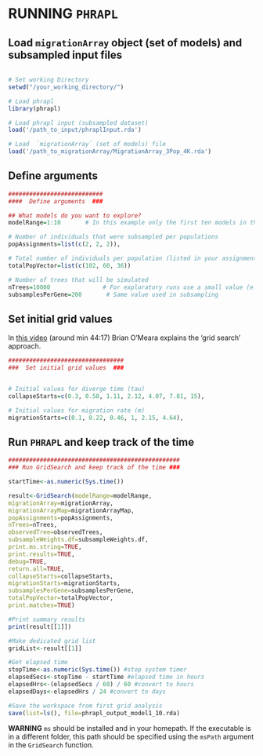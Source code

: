 RUNNING `PHRAPL`
=======


## Load `migrationArray` object (set of models) and subsampled input files

```r

# Set working Directory
setwd("/your_working_directory/")

# Load phrapl
library(phrapl)

# Load phrapl input (subsampled dataset)
load('/path_to_input/phraplInput.rda')

# Load  `migrationArray` (set of models) file
load('/path_to_migrationArray/MigrationArray_3Pop_4K.rda')
```

## Define arguments

```r
###########################
####  Define arguments  ###

## What models do you want to explore?
modelRange=1:10       # In this example only the first ten models in the migrationArray object will be explored

# Number of individuals that were subsampled per populations
popAssignments=list(c(2, 2, 2)),

# Total number of individuals per population (listed in your assignment file)
totalPopVector=list(c(102, 60, 36))

# Number of trees that will be simulated
nTrees=10000               # For exploratory runs use a small value (e.g. 10)
subsamplesPerGene=200       # Same value used in subsampling
```

## Set initial grid values

In [this video](https://www.youtube.com/watch?v=UC4Mj1K6c0k) (around min 44:17) Brian O'Meara explains the 'grid search' approach.


```r
#################################
###  Set initial grid values  ###


# Initial values for diverge time (tau)
collapseStarts=c(0.3, 0.58, 1.11, 2.12, 4.07, 7.81, 15),

# Initial values for migration rate (m)
migrationStarts=c(0.1, 0.22, 0.46, 1, 2.15, 4.64),
```

## Run `PHRAPL` and keep track of the time

```r
#################################################
### Run GridSearch and keep track of the time ###

startTime<-as.numeric(Sys.time())

result<-GridSearch(modelRange=modelRange,
migrationArray=migrationArray,
migrationArrayMap=migrationArrayMap,
popAssignments=popAssignments,
nTrees=nTrees,
observedTree=observedTrees,
subsampleWeights.df=subsampleWeights.df,
print.ms.string=TRUE,
print.results=TRUE,
debug=TRUE,
return.all=TRUE,
collapseStarts=collapseStarts,
migrationStarts=migrationStarts,
subsamplesPerGene=subsamplesPerGene,
totalPopVector=totalPopVector,
print.matches=TRUE)

#Print summary results
print(result[[1]])

#Make dedicated grid list
gridList<-result[[1]]

#Get elapsed time
stopTime<-as.numeric(Sys.time()) #stop system timer
elapsedSecs<-stopTime - startTime #elapsed time in hours
elapsedHrs<-(elapsedSecs / 60) / 60 #convert to hours
elapsedDays<-elapsedHrs / 24 #convert to days

#Save the workspace from first grid analysis
save(list=ls(), file=phrapl_output_model1_10.rda)

```


**WARNING**
`ms` should be installed and in your homepath. If the executable is in a different folder, this path should be specified using the `msPath` argument in the `GridSearch` function.


